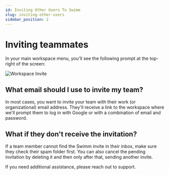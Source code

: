 ```yaml
---
id: Inviting Other Users To Swimm
slug: inviting-other-users
sidebar_position: 2
---
```



# Inviting teammates

In your main <Link to="/features">workspace</Link> menu, you'll see the following
prompt at the top-right of the screen:

![Workspace Invite](../../static/img/swimm-invite.png)

## What email should I use to invite my team?

In most cases, you want to invite your team with their work (or organizational) email address. They'll receive a link
to the workspace where we'll prompt them to log in with Google or with a combination of email and password.

## What if they don't receive the invitation?

If a team member cannot find the Swimm invite in their inbox, make sure they check their spam folder first. You can also cancel the pending invitation by deleting it and then only after that, sending another invite.

If you need additional assistance, please reach out to support.
